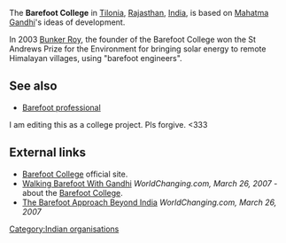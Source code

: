 The '''Barefoot College''' in [[Tilonia]], [[Rajasthan]], [[India]], is based on [[Mahatma Gandhi]]'s ideas of development.

In 2003 [[Bunker Roy]], the founder of the Barefoot College won the St Andrews Prize for the Environment{{w|St Andrews Prize for the Environment}} for bringing solar energy to remote Himalayan villages, using "barefoot engineers".

== See also ==
* [[Barefoot professional]]

I am editing this as a college project. Pls forgive. <333

== External links ==
* [http://www.barefootcollege.org/ Barefoot College] official site.
* [http://www.worldchanging.com/archives//002289.html Walking Barefoot With Gandhi] ''WorldChanging.com, March 26, 2007'' - about the [[Barefoot College]].
* [http://www.worldchanging.com/archives//006369.html The Barefoot Approach Beyond India] ''WorldChanging.com, March 26, 2007''

{{stub}}

[[Category:Indian organisations]]